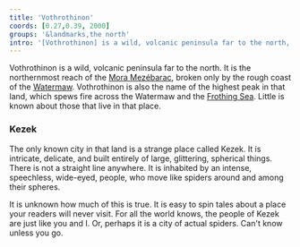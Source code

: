 ```yaml
---
title: 'Vothrothinon'
coords: [0.27,0.39, 2000]
groups: '&landmarks,the north'
intro: '[Vothrothinon] is a wild, volcanic peninsula far to the north, broken only by the rough coast of the Watermaw. Little is known about those that live in that place. They might be spiders.'
---
```


Vothrothinon is a wild, volcanic peninsula far to the north. It is the northernmost reach of the [Mora Mezébarac](mountains#), broken only by the rough coast of the [Watermaw](sea#the-watermaw). Vothrothinon is also the name of the highest peak in that land, which spews fire across the Watermaw and the [Frothing Sea](sea#the-frothing-sea). Little is known about those that live in that place.

### Kezek

The only known city in that land is a strange place called Kezek. It is intricate, delicate, and built entirely of large, glittering, spherical things. There is not a straight line anywhere. It is inhabited by an intense, speechless, wide-eyed, people, who move like spiders around and among their spheres.

It is unknown how much of this is true. It is easy to spin tales about a place your readers will never visit. For all the world knows, the people of Kezek are just like you and I. Or, perhaps it is a city of actual spiders. Can't know unless you go.